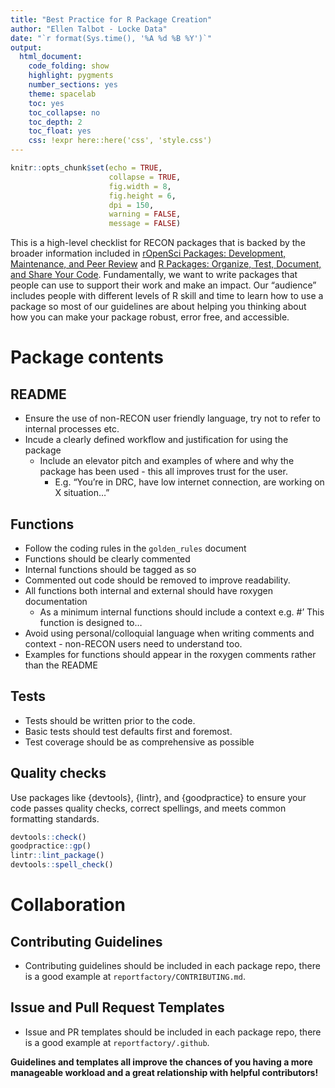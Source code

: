 ```yaml
---
title: "Best Practice for R Package Creation"
author: "Ellen Talbot - Locke Data"
date: "`r format(Sys.time(), '%A %d %B %Y')`"
output:
  html_document:
    code_folding: show
    highlight: pygments
    number_sections: yes
    theme: spacelab
    toc: yes
    toc_collapse: no
    toc_depth: 2
    toc_float: yes
    css: !expr here::here('css', 'style.css')
---
```


```r
knitr::opts_chunk$set(echo = TRUE,
                      collapse = TRUE,
                      fig.width = 8,
                      fig.height = 6,
                      dpi = 150,
                      warning = FALSE,
                      message = FALSE)
```

This is a high-level checklist for RECON packages that is backed by the broader information included in [rOpenSci Packages: Development, Maintenance, and Peer Review](https://devguide.ropensci.org/) and [R Packages: Organize, Test, Document, and Share Your Code](http://r-pkgs.had.co.nz/). Fundamentally, we want to write packages that people can use to support their work and make an impact. Our "audience" includes people with different levels of R skill and time to learn how to use a package so most of our guidelines are about helping you thinking about how you can make your package robust, error free, and accessible.

# Package contents
## README
- Ensure the use of non-RECON user friendly language, try not to refer to internal processes etc. 
- Incude a clearly defined workflow and justification for using the package
  - Include an elevator pitch and examples of where and why the package has been used - this all improves trust for the user.
    - E.g. "You’re in DRC, have low internet connection, are working on X situation..."

## Functions
- Follow the coding rules in the `golden_rules` document
- Functions should be clearly commented 
- Internal functions should be tagged as so
- Commented out code should be removed to improve readability.
- All functions both internal and external should have roxygen documentation
  - As a minimum internal functions should include a context e.g. #' This function is designed to...
- Avoid using personal/colloquial language when writing comments and context - non-RECON users need to understand too.
- Examples for functions should appear in the roxygen comments rather than the README

## Tests
- Tests should be written prior to the code.
- Basic tests should test defaults first and foremost.
- Test coverage should be as comprehensive as possible

## Quality checks
Use packages like {devtools}, {lintr}, and {goodpractice} to ensure your code passes quality checks, correct spellings, and meets common formatting standards.

```r
devtools::check()
goodpractice::gp()
lintr::lint_package()
devtools::spell_check() 
```

# Collaboration
  
## Contributing Guidelines
- Contributing guidelines should be included in each package repo, there is a good example at `reportfactory/CONTRIBUTING.md`.
  
## Issue and Pull Request Templates
- Issue and PR templates should be included in each package repo, there is a good example at `reportfactory/.github`.

**Guidelines and templates all improve the chances of you having a more manageable workload and a great relationship with helpful contributors!** 


